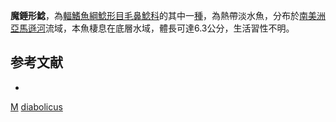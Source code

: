 {{Speciesbox
| taxon = Plectrochilus diabolicus
| binomial_authority = [[Myers|Myers]], 1927
| status = NE
| status_system = IUCN3.1
| synonyms = *''Urinophilus diabolicus '', <small>Myers, 1927</small>
}}

'''魔錘形鯰'''，為[[輻鰭魚綱|輻鰭魚綱]][[鯰形目|鯰形目]][[毛鼻鯰科|毛鼻鯰科]]的其中一[[種|種]]，為熱帶淡水魚，分布於[[南美洲|南美洲]][[亞馬遜河|亞馬遜河]]流域，本魚棲息在底層水域，體長可達6.3公分，生活習性不明。

==参考文献==
*{{FishBase_species|genus=Plectrochilus|species=diabolicus|year=2014|month=10}}

{{鯰形目小作品}}

{{Taxonbar}}
[[Category:_1927年描述的鱼类|M]]
[[Category:錘形鯰屬|diabolicus]]